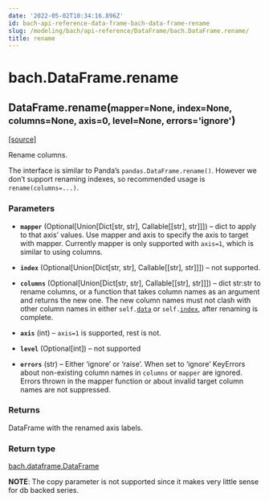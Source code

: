 ```yaml
---
date: '2022-05-02T10:34:16.896Z'
id: bach-api-reference-data-frame-bach-data-frame-rename
slug: /modeling/bach/api-reference/DataFrame/bach.DataFrame.rename/
title: rename
---
```


# bach.DataFrame.rename

<div class="method">

<h2 class="signature-method"><span class="additional-name">DataFrame.</span><span class="name">rename(</span><small class="parameter-list"><span class="parameter" id="mapper">mapper=None</span>, <span class="parameter" id="index">index=None</span>, <span class="parameter" id="columns">columns=None</span>, <span class="parameter" id="axis">axis=0</span>, <span class="parameter" id="level">level=None</span>, <span class="parameter" id="errors">errors='ignore'</span></small>)</h2>


&#8203;<span class="view-source">[[source]](https://github.com/objectiv/objectiv-analytics/blob/main/bach/bach/dataframe.py)</span>

<div class="content">

Rename columns.

The interface is similar to Panda’s `pandas.DataFrame.rename()`. However we don’t support
renaming indexes, so recommended usage is `rename(columns=...)`.


### Parameters

* **`mapper`** (Optional[Union[Dict[str, str], Callable[[str], str]]]) – dict to apply to that axis’ values. Use mapper and axis to specify the axis to target
with mapper. Currently mapper is only supported with `axis=1`, which is similar to using
columns.

* **`index`** (Optional[Union[Dict[str, str], Callable[[str], str]]]) – not supported.

* **`columns`** (Optional[Union[Dict[str, str], Callable[[str], str]]]) – dict str:str to rename columns, or a function that takes column names as an argument
and returns the new one. The new column names must not clash with other column names in either
`self.`[`data`](/docs/modeling/bach/api-reference/DataFrame/bach.DataFrame.data/#bach.DataFrame.data) or `self.`[`index`](/docs/modeling/bach/api-reference/DataFrame/bach.DataFrame.index/#bach.DataFrame.index), after renaming is complete.

* **`axis`** (int) – `axis=1` is supported, rest is not.

* **`level`** (Optional[int]) – not supported

* **`errors`** (str) – Either ‘ignore’ or ‘raise’. When set to ‘ignore’ KeyErrors about non-existing
column names in `columns` or `mapper` are ignored. Errors thrown in the mapper function or
about invalid target column names are not suppressed.



### Returns

DataFrame with the renamed axis labels.



### Return type

[bach.dataframe.DataFrame](/docs/modeling/bach/api-reference/DataFrame/bach.DataFrame/#bach.DataFrame)


**NOTE**: The copy parameter is not supported since it makes very little sense for db backed series.


</div>

</div>
